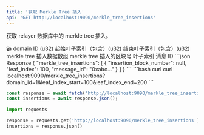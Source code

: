 ```yaml
---
title: '获取 Merkle Tree 插入'
api: 'GET http://localhost:9090/merkle_tree_insertions'
---
```


获取 relayer 数据库中的 merkle tree 插入。

<Expandable title="查询参数">
  <ParamField query="domain_id" type="number" required>
    链 domain ID (u32)
  </ParamField>
  <ParamField query="leaf_index_start" type="number" required>
    起始叶子索引（包含）(u32)
  </ParamField>
  <ParamField query="leaf_index_end" type="number" required>
    结束叶子索引（包含）(u32)
  </ParamField>
</Expandable>

<Expandable title="响应正文">
  <ResponseField name="merkle_tree_insertions" type="MerkleTreeInsertion[]">
    merkle tree 插入数据数组
    <Expandable title="merkle_tree_insertions">
      <ParamField query="insertion_block_number" type="u64" required>
        merkle tree 插入的区块号
      </ParamField>
      <ParamField query="leaf_index" type="u32" required>
        叶子索引
      </ParamField>
      <ParamField query="message_id" type="string" required>
        消息 ID
      </ParamField>
    </Expandable>
  </ResponseField>
</Expandable>

<ResponseExample>
```json Response
{
  "merkle_tree_insertions": [
    {
      "insertion_block_number": null,
      "leaf_index": 100,
      "message_id": "0xabc..."
    }
  ]
}
```
</ResponseExample>

<RequestExample>
```bash curl
curl localhost:9090/merkle_tree_insertions?domain_id=1&leaf_index_start=100&leaf_index_end=200
```

```javascript JavaScript
const response = await fetch('http://localhost:9090/merkle_tree_insertions');
const insertions = await response.json();
```

```python Python
import requests

response = requests.get('http://localhost:9090/merkle_tree_insertions')
insertions = response.json()
```
</RequestExample>
